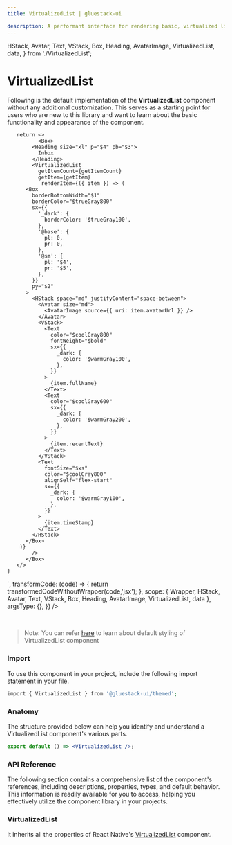 ```yaml
---
title: VirtualizedList | gluestack-ui

description: A performant interface for rendering basic, virtualized lists, supporting the most handy features. It is embedded react-native `VirtualizedList` with all utility props of `gluestack-ui/themed`.
---
```



<Meta title="ui/React Native Components/VirtualizedList" />

  HStack,
  Avatar,
  Text,
  VStack,
  Box,
  Heading,
  AvatarImage,
  VirtualizedList,
  data,
} from './VirtualizedList';

# VirtualizedList

Following is the default implementation of the **VirtualizedList** component without any additional customization. This serves as a starting point for users who are new to this library and want to learn about the basic functionality and appearance of the component.

<AppProvider>
  <CodePreview
    showComponentRenderer={true}
    showArgsController={false}
    metaData={{
      code: `
       function App(){
        function getItemCount(_data) {return 5} 
        function getItem(_data, index){
          return data[index];
        }
        const data = [
          {
            id: 'bd7acbea-c1b1-46c2-aed5-3ad53abb28ba',
            fullName: 'Aafreen Khan',
            timeStamp: '12:47 PM',
            recentText: 'Good Day!',
            avatarUrl:
              'https://images.pexels.com/photos/220453/pexels-photo-220453.jpeg?auto=compress&cs=tinysrgb&dpr=1&w=500',
          },
          {
            id: '3ac68afc-c605-48d3-a4f8-fbd91aa97f63',
            fullName: 'Sujitha Mathur',
            timeStamp: '11:11 PM',
            recentText: 'Cheer up, there!',
            avatarUrl:
              'https://encrypted-tbn0.gstatic.com/images?q=tbn:ANd9GcTyEaZqT3fHeNrPGcnjLLX1v_W4mvBlgpwxnA&usqp=CAU',
          },
          {
            id: '58694a0f-3da1-471f-bd96-145571e29d72',
            fullName: 'Anci Barroco',
            timeStamp: '6:22 PM',
            recentText: 'Good Day!',
            avatarUrl: 'https://miro.medium.com/max/1400/0*0fClPmIScV5pTLoE.jpg',
          },
          {
            id: '68694a0f-3da1-431f-bd56-142371e29d72',
            fullName: 'Aniket Kumar',
            timeStamp: '8:56 PM',
            recentText: 'All the best',
            avatarUrl:
              'https://encrypted-tbn0.gstatic.com/images?q=tbn:ANd9GcSr01zI37DYuR8bMV5exWQBSw28C1v_71CAh8d7GP1mplcmTgQA6Q66Oo--QedAN1B4E1k&usqp=CAU',
          },
          {
            id: '28694a0f-3da1-471f-bd96-142456e29d72',
            fullName: 'Kiara',
            timeStamp: '12:47 PM',
            recentText: 'I will call today.',
            avatarUrl:
              'https://encrypted-tbn0.gstatic.com/images?q=tbn:ANd9GcRBwgu1A5zgPSvfE83nurkuzNEoXs9DMNr8Ww&usqp=CAU',
          }
        ];
       
       return <>
              <Box>
            <Heading size="xl" p="$4" pb="$3">
              Inbox
            </Heading>
            <VirtualizedList
              getItemCount={getItemCount}
              getItem={getItem}
               renderItem={({ item }) => (
          <Box
            borderBottomWidth="$1"
            borderColor="$trueGray800"
            sx={{
              '_dark': {
                borderColor: '$trueGray100',
              },
              '@base': {
                pl: 0,
                pr: 0,
              },
              '@sm': {
                pl: '$4',
                pr: '$5',
              },
            }}
            py="$2"
          >
            <HStack space="md" justifyContent="space-between">
              <Avatar size="md">
                <AvatarImage source={{ uri: item.avatarUrl }} />
              </Avatar>
              <VStack>
                <Text
                  color="$coolGray800"
                  fontWeight="$bold"
                  sx={{
                    _dark: {
                      color: '$warmGray100',
                    },
                  }}
                >
                  {item.fullName}
                </Text>
                <Text
                  color="$coolGray600"
                  sx={{
                    _dark: {
                      color: '$warmGray200',
                    },
                  }}
                >
                  {item.recentText}
                </Text>
              </VStack>
              <Text
                fontSize="$xs"
                color="$coolGray800"
                alignSelf="flex-start"
                sx={{
                  _dark: {
                    color: '$warmGray100',
                  },
                }}
              >
                {item.timeStamp}
              </Text>
            </HStack>
          </Box>
        )}
            />
          </Box>
       </>
    }
`,
transformCode: (code) => {
return transformedCodeWithoutWrapper(code,'jsx');
},
scope: {
Wrapper,
HStack,
Avatar,
Text,
VStack,
Box,
Heading,
AvatarImage,
VirtualizedList,
data
},
argsType: {},
}}
/>

</AppProvider>

<br />

> Note: You can refer [here](https://github.com/gluestack/gluestack-ui/tree/main/packages/themed/src/components/VirtualizedList/styled-components) to learn about default styling of VirtualizedList component

### Import

To use this component in your project, include the following import statement in your file.

```bash
import { VirtualizedList } from '@gluestack-ui/themed';
```

### Anatomy

The structure provided below can help you identify and understand a VirtualizedList component's various parts.

```jsx
export default () => <VirtualizedList />;
```

### API Reference

The following section contains a comprehensive list of the component's references, including descriptions, properties, types, and default behavior. This information is readily available for you to access, helping you effectively utilize the component library in your projects.

### VirtualizedList

It inherits all the properties of React Native's [VirtualizedList](https://reactnative.dev/docs/VirtualizedList) component.
